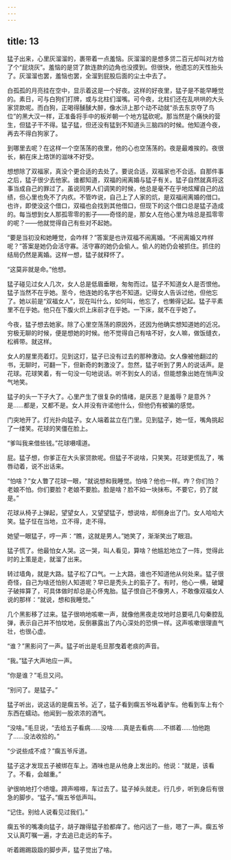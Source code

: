 ```yaml
---
---
---
```

title: 13
---



猛子出来，心里灰溜溜的，裹带着一点羞恼。灰溜溜的是想多贷二百元却叫对方给了个“屁烧灰”。羞恼的是贷了款连款的边角也没摸到。但很快，他遗忘的天性抬头了。灰溜溜也罢，羞恼也罢，全溜到屁股后面的尘土中去了。

白孤孤的月亮挂在空中，显示着这是一个好夜。这样的好夜里，猛子是不能早睡觉的。素日，可与白狗们打牌，或与北柱们溜嘴。可今夜，北柱们还在乱哄哄的大头家贷款呢。而白狗，正喝得醺醺大醉，像水浒上那个动不动就“杀去东京夺了鸟位”的黑大汉一样，正准备将手中的板斧朝一个地方猛砍呢。那当然是个痛快的营生，但猛子干不得。猛子猛，但还没有猛到不知道头三脑四的时候。他知道今夜，再去不得白狗家了。

到哪里去呢？在这样一个空荡荡的夜里，他的心也空荡荡的。夜是最难挨的。夜很长，躺在床上烙饼的滋味不好受。

想想除了双福家，真没个更合适的去处了。要说合适，双福家也不合适。自那件事之后，猛子很少去他家。谁都知道，双福的闹离婚与猛子有关。猛子自然就真将这事当成自己的罪过了。虽说同男人们调笑的时候，他总是毫不在乎地炫耀自己的战绩，但心里也免不了内疚。不管咋说，自己上了人家的炕，是双福闹离婚的借口。也许，即使没这个借口，双福也会找到其他借口，但现下的这个借口总是猛子造成的。每当想到女人那孤零零的影子——奇怪的是，那女人在他心里为啥总是孤零零的呢？——他就觉得自己有些对不起她。

“要是当初没和她睡觉，会咋样？”答案是也许双福不闹离婚。“不闹离婚又咋样呢？”答案是她仍会活守寡。活守寡的她仍会偷人。偷人的她仍会被抓住。抓住的结局仍然是离婚。这样一想，猛子就释怀了。

“这莫非就是命。”他想。

猛子碰见过女人几次，女人总是低眉垂眼，匆匆而过。猛子不知道女人是否恨他。猛子当然不在乎她。至今，他连她的名字也不知道。记得女人告诉过他，但他忘了。她以前是“双福女人”，现在叫什么，如何叫，他忘了，也懒得记起。猛子平素里不在乎她。他只在下腹火炽上床前才在乎她。一下床，就不在乎她了。

今夜，猛子想去她家。除了心里空荡荡的原因外，还因为他确实想知道她的近况。穷极无聊的时候，便是想她的时候。他不觉得自己有啥不好，女人嘛，做饭缝衣，松裤带。就这样。

女人的屋里亮着灯。见到这灯，猛子已没有过去的那种激动。女人像被他翻过的书，无聊时，可翻一下，但新奇的刺激没了。忽然，猛子听到了男人的说话声。是花球。花球笑着，有一句没一句地说话。听不到女人的话，但能想象出她在悄声没气地笑。

猛子的头一下子大了。心里产生了很复杂的情绪，是厌恶？是羞辱？是意外？是……都是，又都不是。女人并没有许诺他什么，但他仍有被骗的感觉。

门突地开了。灯光扑向猛子。女人端着盆立在门里。见到猛子，她一怔，嘴角挑起了一缕笑。花球的笑僵在脸上。

“爹叫我来借些钱。”花球嗫嚅道。

屁。猛子想，你爹正在大头家贷款呢。但猛子不说啥，只笑笑。花球更慌乱了，嘴唇动着，说不出话来。

“怕啥？”女人瞥了花球一眼，“就说想和我睡觉。怕啥？他也一样。咋？你们怕？老娘不怕。你们要脸？老娘不要脸。脸是啥？脸不如一块抹布。不要它，扔了就是。”

花球从椅子上弹起，望望女人，又望望猛子，想说啥，却侧身出了门。女人哈哈大笑。猛子怔在当地，立不得，走不得。

她望一眼猛子，哼一声：“瞧，这就是男人。”她笑了，渐渐笑出了眼泪。

猛子慌了。他最怕女人哭。这一哭，叫人看见，算啥？他尴尬地立了一阵，觉得此时的上策是走，就溜了出来。

转过墙角，就是大路。猛子松了口气。一上大路，谁也不知道他从何处来。猛子很奇怪，自己为啥还怕别人知道呢？早已是秃头上的虱子了。有时，他心一横，破罐子破摔算了，可具体做时却总是心怀鬼胎。猛子恨自己不像男人，不敢像双福女人说的那样：“就说，想和我睡觉。”

几个黑影移了过来。猛子很响地咳嗽一声，就像他黑夜走坟地时总要吼几句秦腔乱弹，表示自己并不怕坟地，反倒暴露出了内心深处的恐惧一样。这声咳嗽很理直气壮，也很心虚。

“谁？”黑影问了一声。猛子听出是毛旦那曳着老痰的声音。

“我。”猛子大声地应一声。

“你是谁？”毛旦又问。

“别问了。是猛子。”

猛子听出，说这话的是瘸五爷。近了，猛子看到瘸五爷吆着驴车。他看到车上有个东西在蠕动。他闻到一股浓浓的酒气。

“没啥。”毛旦说，“去给五子看病……没啥……真是去看病……不绑着……怕他跑了……没法收拾的。”

“少说些成不成？”瘸五爷斥道。

猛子这才发现五子被绑在车上。酒味也是从他身上发出的。他说：“就是，该看了。不看，会越重。”

驴很响地打个喷嚏。蹄声嘚嘚，车过去了。猛子掉头就走。行几步，听到身后有很急的脚步。“猛子。”瘸五爷低声叫。

“记住。别给人说看见过我们。”

瘸五爷的嘴凑向猛子，胡子蹭得猛子脸都痒了。他闪远了一些，嗯了一声。瘸五爷又认真叮嘱一遍，才去追已走远的车子。

听着踢踢趿趿的脚步声，猛子觉出了啥。